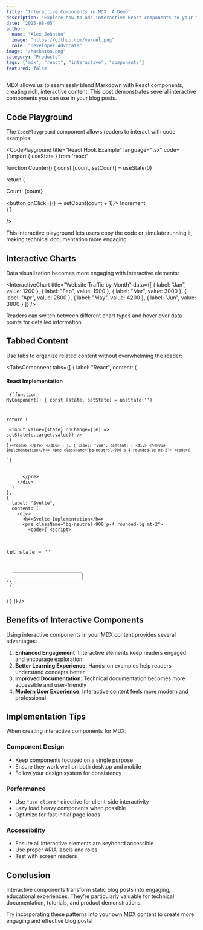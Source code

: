 ```yaml
---
title: "Interactive Components in MDX: A Demo"
description: "Explore how to add interactive React components to your MDX blog posts for enhanced user engagement and better technical documentation."
date: "2025-08-05"
author:
  name: "Alex Johnson"
  image: "https://github.com/vercel.png"
  role: "Developer Advocate"
image: "/hackaton.png"
category: "Products"
tags: ["mdx", "react", "interactive", "components"]
featured: false
---
```


MDX allows us to seamlessly blend Markdown with React components, creating rich, interactive content. This post demonstrates several interactive components you can use in your blog posts.

## Code Playground

The `CodePlayground` component allows readers to interact with code examples:

<CodePlayground 
  title="React Hook Example"
  language="tsx"
  code={`import { useState } from 'react'

function Counter() {
  const [count, setCount] = useState(0)
  
  return (
    <div>
      <p>Count: {count}</p>
      <button onClick={() => setCount(count + 1)}>
        Increment
      </button>
    </div>
  )
}

/>

This interactive playground lets users copy the code or simulate running it, making technical documentation more engaging.

## Interactive Charts

Data visualization becomes more engaging with interactive elements:

<InteractiveChart 
  title="Website Traffic by Month"
  data={[
    { label: "Jan", value: 1200 },
    { label: "Feb", value: 1900 },
    { label: "Mar", value: 3000 },
    { label: "Apr", value: 2800 },
    { label: "May", value: 4200 },
    { label: "Jun", value: 3800 }
  ]}
/>

Readers can switch between different chart types and hover over data points for detailed information.

## Tabbed Content

Use tabs to organize related content without overwhelming the reader:

<TabsComponent 
  tabs={[
    {
      label: "React",
      content: (
        <div>
          <h4>React Implementation</h4>
          <pre className="bg-neutral-900 p-4 rounded-lg mt-2">
            <code>{`function MyComponent() {
  const [state, setState] = useState('')
  
  return (
    <div>
      <input 
        value={state}
        onChange={(e) => setState(e.target.value)}
      />
    </div>
  )
}`}</code>
          </pre>
        </div>
      )
    },
    {
      label: "Vue",
      content: (
        <div>
          <h4>Vue Implementation</h4>
          <pre className="bg-neutral-900 p-4 rounded-lg mt-2">
            <code>{`<template>
  <div>
    <input v-model="state" />
  </div>
</template>

<script>
  data() {
    return {
      state: ''
    }
  }
}
</script>`}</code>
          </pre>
        </div>
      )
    },
    {
      label: "Svelte",
      content: (
        <div>
          <h4>Svelte Implementation</h4>
          <pre className="bg-neutral-900 p-4 rounded-lg mt-2">
            <code>{`<script>
  let state = ''
</script>

<div>
  <input bind:value={state} />
</div>`}</code>
          </pre>
        </div>
      )
    }
  ]}
/>

## Benefits of Interactive Components

Using interactive components in your MDX content provides several advantages:

1. **Enhanced Engagement**: Interactive elements keep readers engaged and encourage exploration
2. **Better Learning Experience**: Hands-on examples help readers understand concepts better
3. **Improved Documentation**: Technical documentation becomes more accessible and user-friendly
4. **Modern User Experience**: Interactive content feels more modern and professional

## Implementation Tips

When creating interactive components for MDX:

### Component Design
- Keep components focused on a single purpose
- Ensure they work well on both desktop and mobile
- Follow your design system for consistency

### Performance
- Use `"use client"` directive for client-side interactivity
- Lazy load heavy components when possible
- Optimize for fast initial page loads

### Accessibility
- Ensure all interactive elements are keyboard accessible
- Use proper ARIA labels and roles
- Test with screen readers

## Conclusion

Interactive components transform static blog posts into engaging, educational experiences. They're particularly valuable for technical documentation, tutorials, and product demonstrations.

Try incorporating these patterns into your own MDX content to create more engaging and effective blog posts!